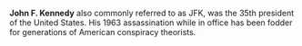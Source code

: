 {{ExternalRedirect}}

'''John F. Kennedy''' also commonly referred to as JFK, was the 35th president of the United States. His 1963 assassination while in office has been fodder for generations of American conspiracy theorists.
